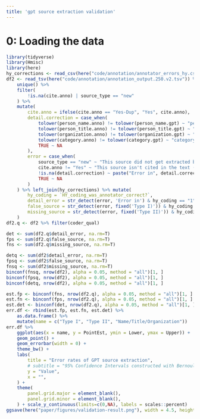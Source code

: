 ```yaml
---
title: 'gpt source extraction validation'
---
```


# 0: Loading the data
```r
library(tidyverse)
library(Hmisc)
library(here)
hy_corrections <- read_csv(here("code/annotation/annotator_errors_hy.csv"))
df2 <- read_tsv(here("code/annotation/annotation_output.250.v2.tsv")) %>%
    unique() %>%
    filter(
        !is.na(cite.anno) | source_type == "new"
    ) %>%
    mutate(
        cite.anno = ifelse(cite.anno == "Yes-Dup", "Yes", cite.anno),
        detail.correction = case_when(
            tolower(person_name.anno) != tolower(person_name.gpt) ~ "person_name",
            tolower(person_title.anno) != tolower(person_title.gpt) ~ "person_title",
            tolower(organization.anno) != tolower(organization.gpt) ~ "organization",
            tolower(category.anno) != tolower(category.gpt) ~ "category",
            TRUE ~ NA
        ),
        error = case_when(
            source_type == "new" ~ "This source did not get extracted by GPT (Type II)",
            cite.anno != "Yes" ~ "This source isn't cited in the text (Type I)",
            !is.na(detail.correction) ~ paste("Error in", detail.correction),
            TRUE ~ NA
        )
    ) %>% left_join(hy_corrections) %>% mutate(
        hy_coding = `HY_coding_was_annotator_correct?`,
        detail_error = str_detect(error, 'Error in') & hy_coding == "1",
        false_source = str_detect(error, fixed('Type I)')) & hy_coding == "1",
        missing_source = str_detect(error, fixed('Type II)')) & hy_coding == "1",
    )
df2.q <- df2 %>% filter(coder_qual)

det <- sum(df2.q$detail_error, na.rm=T)
fps <- sum(df2.q$false_source, na.rm=T)
fns <- sum(df2.q$missing_source, na.rm=T)

detq <- sum(df2$detail_error, na.rm=T)
fpsq <- sum(df2$false_source, na.rm=T)
fnsq <- sum(df2$missing_source, na.rm=T)
binconf(fnsq, nrow(df2), alpha = 0.05, method = "all")[1, ]
binconf(fpsq, nrow(df2), alpha = 0.05, method = "all")[1, ]
binconf(detq, nrow(df2), alpha = 0.05, method = "all")[1, ]

est.fp <- binconf(fns, nrow(df2.q), alpha = 0.05, method = "all")[1, ]
est.fn <- binconf(fps, nrow(df2.q), alpha = 0.05, method = "all")[1, ]
est.det <- binconf(det, nrow(df2.q), alpha = 0.05, method = "all")[1, ]
err.df <- rbind(est.fp, est.fn, est.det) %>%
    as.data.frame() %>%
    mutate(name = c("Type I", "Type II", "Name/Title/Organization"))
err.df %>%
    ggplot(aes(x = name, y = PointEst, ymin = Lower, ymax = Upper)) +
    geom_point() +
    geom_errorbar(width = 0) +
    theme_bw() +
    labs(
        title = "Error rates of GPT source extraction",
        # subtitle = "95% Confidence Intervals constructed with Bernoulli random variable model",
        y = "Value",
        x = "",
    ) +
    theme(
        panel.grid.major = element_blank(),
        panel.grid.minor = element_blank(),
    ) + scale_y_continuous(limits=c(0,NA), labels = scales::percent)
ggsave(here("paper/figures/validation-result.png"), width = 4.5, height = 4.5)
```

